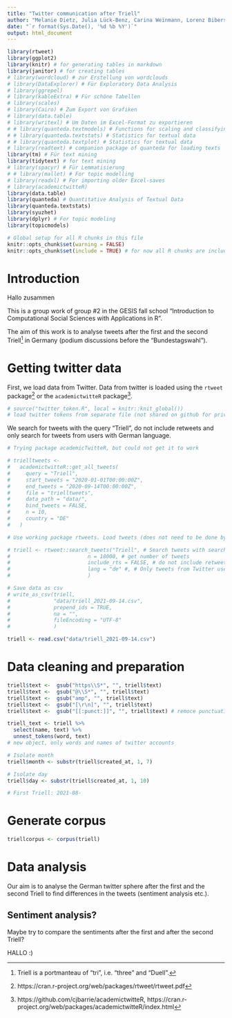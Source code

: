 ```yaml
---
title: "Twitter communication after Triell"
author: "Melanie Dietz, Julia Lück-Benz, Carina Weinmann, Lorenz Biberstein, Gabor Scheiring"
date: "`r format(Sys.Date(), '%d %b %Y')`"
output: html_document
---
```


```r
library(rtweet)
library(ggplot2)
library(knitr) # for generating tables in markdown
library(janitor) # for creating tables
# library(wordcloud) # zur Erstellung von wordclouds
# library(DataExplorer) # Für Exploratory Data Analysis
# library(ggrepel)
# library(kableExtra) # Für schöne Tabellen
# library(scales)
# library(Cairo) # Zum Export von Grafiken
# library(data.table)
# library(writexl) # Um Daten im Excel-Format zu exportieren
# # library(quanteda.textmodels) # Functions for scaling and classifying textual data
# # library(quanteda.textstats) # Statistics for textual data
# # library(quanteda.textplot) # Statistics for textual data 
# library(readtext) # companion package of quanteda for loading texts
library(tm) # Für text mining
library(tidytext) # for text mining
# library(spacyr) # Für Lemmatisierung
# # library(mallet) # For topic modelling
# library(readxl) # For importing older Excel-saves
# library(academictwitteR)
library(data.table)
library(quanteda) # Quantitative Analysis of Textual Data 
library(quanteda.textstats)
library(syuzhet)
library(dplyr) # For topic modeling
library(topicmodels)
```


```r
# Global setup for all R chunks in this file
knitr::opts_chunk$set(warning = FALSE)
knitr::opts_chunk$set(include = TRUE) # for now all R chunks are included, can be taken out here later
```

# Introduction

Hallo zusammen 

This is a group work of group #2 in the GESIS fall school "Introduction to Computational Social Sciences with Applications in R". 

The aim of this work is to analyse tweets after the first and the second Triell^[Triell is a portmanteau of "tri", i.e. "three" and "Duell".] in Germany (podium discussions before the "Bundestagswahl").

# Getting twitter data

First, we load data from Twitter. Data from twitter is loaded using the `rtweet` package^[https://cran.r-project.org/web/packages/rtweet/rtweet.pdf] or the `academictwitteR` package^[https://github.com/cjbarrie/academictwitteR, https://cran.r-project.org/web/packages/academictwitteR/index.html]. 

```r
# source("twitter_token.R", local = knitr::knit_global())
# load twitter tokens from separate file (not shared on github for privacy reasons)
```

We search for tweets with the query "Triell", do not include retweets and only search for tweets from users with German language.

```r
# Trying package academicTwitteR, but could not get it to work

# trielltweets <-
#   academictwitteR::get_all_tweets(
#     query = "Triell",
#     start_tweets = "2020-01-01T00:00:00Z",
#     end_tweets = "2020-09-14T00:00:00Z",
#     file = "trielltweets",
#     data_path = "data/",
#     bind_tweets = FALSE,
#     n = 10,
#     country = "DE"
#   )
```

```r
# Use working package rtweets. Load tweets (does not need to be done by everybodey, was only done once by Lorenz. Afterwards we can use the import from the .csv file below)

# triell <- rtweet::search_tweets("Triell", # Search tweets with search phrase "Triell"
#                         n = 18000, # get number of tweets
#                         include_rts = FALSE, # do not include retweets
#                         lang = "de" #, # Only tweets from Twitter users with German language
#                         )

# Save data as csv
# write_as_csv(triell, 
#              "data/triell_2021-09-14.csv", 
#              prepend_ids = TRUE, 
#              na = "", 
#              fileEncoding = "UTF-8"
#              )
```


```r
triell <- read.csv("data/triell_2021-09-14.csv")
```

# Data cleaning and preparation

```r
triell$text <-  gsub("https\\S*", "", triell$text)
triell$text <-  gsub("@\\S*", "", triell$text) 
triell$text <-  gsub("amp", "", triell$text) 
triell$text <-  gsub("[\r\n]", "", triell$text)
triell$text <-  gsub("[[:punct:]]", "", triell$text) # remoce punctuation
```

```r
triell_text <- triell %>%
  select(name, text) %>%
  unnest_tokens(word, text)
# new object, only words and names of twitter accounts
```

```r
# Isolate month
triell$month <- substr(triell$created_at, 1, 7)

# Isolate day
triell$day <- substr(triell$created_at, 1, 10)
```

```r
# First Triell: 2021-08-
```


# Generate corpus

```r
triellcorpus <- corpus(triell)
```


# Data analysis

Our aim is to analyse the German twitter sphere after the first and the second Triell to find differences in the tweets (sentiment analysis etc.).

## Sentiment analysis?

Maybe try to compare the sentiments after the first and after the second Triell?

HALLO :)




